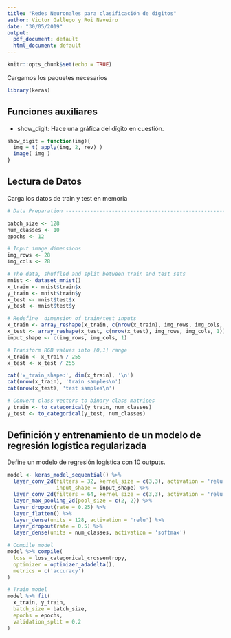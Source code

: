 ```yaml
---
title: "Redes Neuronales para clasificación de dígitos"
author: Victor Gallego y Roi Naveiro
date: "30/05/2019"
output:
  pdf_document: default
  html_document: default
---
```


```r
knitr::opts_chunk$set(echo = TRUE)
```

Cargamos los paquetes necesarios
```r
library(keras)
```


## Funciones auxiliares

* show_digit: Hace una gráfica del dígito en cuestión.
```r
show_digit = function(img){
  img = t( apply(img, 2, rev) )
  image( img )
}
```


## Lectura de Datos

Carga los datos de train y test en memoria

```r
# Data Preparation -----------------------------------------------------

batch_size <- 128
num_classes <- 10
epochs <- 12

# Input image dimensions
img_rows <- 28
img_cols <- 28

# The data, shuffled and split between train and test sets
mnist <- dataset_mnist()
x_train <- mnist$train$x
y_train <- mnist$train$y
x_test <- mnist$test$x
y_test <- mnist$test$y

# Redefine  dimension of train/test inputs
x_train <- array_reshape(x_train, c(nrow(x_train), img_rows, img_cols, 1))
x_test <- array_reshape(x_test, c(nrow(x_test), img_rows, img_cols, 1))
input_shape <- c(img_rows, img_cols, 1)

# Transform RGB values into [0,1] range
x_train <- x_train / 255
x_test <- x_test / 255

cat('x_train_shape:', dim(x_train), '\n')
cat(nrow(x_train), 'train samples\n')
cat(nrow(x_test), 'test samples\n')

# Convert class vectors to binary class matrices
y_train <- to_categorical(y_train, num_classes)
y_test <- to_categorical(y_test, num_classes)

```

## Definición y entrenamiento de un modelo de regresión logística regularizada

Define un modelo de regresión logística con 10 outputs.

```r
model <- keras_model_sequential() %>%
  layer_conv_2d(filters = 32, kernel_size = c(3,3), activation = 'relu',
                input_shape = input_shape) %>% 
  layer_conv_2d(filters = 64, kernel_size = c(3,3), activation = 'relu') %>% 
  layer_max_pooling_2d(pool_size = c(2, 2)) %>% 
  layer_dropout(rate = 0.25) %>% 
  layer_flatten() %>% 
  layer_dense(units = 128, activation = 'relu') %>% 
  layer_dropout(rate = 0.5) %>% 
  layer_dense(units = num_classes, activation = 'softmax')

# Compile model
model %>% compile(
  loss = loss_categorical_crossentropy,
  optimizer = optimizer_adadelta(),
  metrics = c('accuracy')
)

# Train model
model %>% fit(
  x_train, y_train,
  batch_size = batch_size,
  epochs = epochs,
  validation_split = 0.2
)
```


